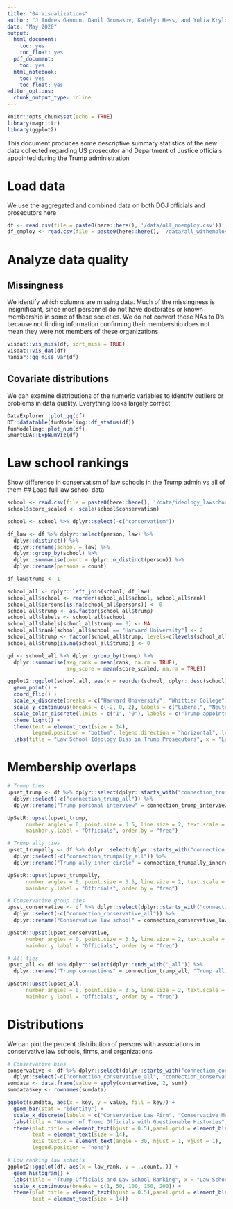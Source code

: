 ```yaml
---
title: "04 Visualizations"
author: "J Andres Gannon, Danil Gromakov, Katelyn Hess, and Yulia Krylova"
date: "May 2020"
output:
  html_document:
    toc: yes
    toc_float: yes
  pdf_document:
    toc: yes
  html_notebook:
    toc: yes
    toc_float: yes
editor_options:
  chunk_output_type: inline
---
```


```r
knitr::opts_chunk$set(echo = TRUE)
library(magrittr)
library(ggplot2)
```

This document produces some descriptive summary statistics of the new data collected regarding US prosecutor and Department of Justice officials appointed during the Trump administration

# Load data
We use the aggregated and combined data on both DOJ officials and prosecutors here
```r
df <- read.csv(file = paste0(here::here(), '/data/all_noemploy.csv'))
df_employ <- read.csv(file = paste0(here::here(), '/data/all_withemploy.csv'))
```

# Analyze data quality
## Missingness
We identify which columns are missing data. Much of the missingness is insignificant, since most personnel do not have doctorates or known membership in some of these societies. We do not convert these NAs to 0's because not finding information confirming their membership does not mean they were not members of these organizations
```r
visdat::vis_miss(df, sort_miss = TRUE)
visdat::vis_dat(df)
naniar::gg_miss_var(df)
```

## Covariate distributions
We can examine distributions of the numeric variables to identify outliers or problems in data quality. Everything looks largely correct
```r
DataExplorer::plot_qq(df)
DT::datatable(funModeling::df_status(df))
funModeling::plot_num(df)
SmartEDA::ExpNumViz(df)
```

# Law school rankings
Show difference in conservatism of law schools in the Trump admin vs all of them
## Load full law school data
```r
school <- read.csv(file = paste0(here::here(), '/data/ideology_lawschool.csv'))
school$score_scaled <- scale(school$conservatism)

school <- school %>% dplyr::select(-c("conservatism"))

df_law <- df %>% dplyr::select(person, law) %>%
  dplyr::distinct() %>%
  dplyr::rename(school = law) %>%
  dplyr::group_by(school) %>%
  dplyr::summarise(count = dplyr::n_distinct(person)) %>%
  dplyr::rename(persons = count)

df_law$trump <- 1

school_all <- dplyr::left_join(school, df_law)
school_all$school <- reorder(school_all$school, school_all$rank)
school_all$persons[is.na(school_all$persons)] <- 0
school_all$trump <- as.factor(school_all$trump)
school_all$labels <- school_all$school
school_all$labels[school_all$trump == 0] <- NA
school_all$rank[school_all$school == "Harvard University"] <- 2
school_all$trump <- factor(school_all$trump, levels=c(levels(school_all$trump), 0))
school_all$trump[is.na(school_all$trump)] <- 0

gd <- school_all %>% dplyr::group_by(trump) %>%
  dplyr::summarise(avg_rank = mean(rank, na.rm = TRUE),
                   avg_score = mean(score_scaled, na.rm = TRUE))

ggplot2::ggplot(school_all, aes(x = reorder(school, dplyr::desc(school)) , y = score_scaled, color = trump)) + 
  geom_point() + 
  coord_flip() + 
  scale_x_discrete(breaks = c("Harvard University", "Whittier College"), labels = c("1", "200")) +
  scale_y_continuous(breaks = c(-2, 0, 2), labels = c("Liberal", "Neutral", "Conservative")) +
  scale_color_discrete(limits = c("1", "0"), labels = c("Trump appointee", "Not Trump appointee")) +
  theme_light() +
  theme(text = element_text(size = 14),
        legend.position = "bottom", legend.direction = "horizontal", legend.title = element_blank()) + 
  labs(title = "Law School Ideology Bias in Trump Prosecutors", x = "Law Schools in Rank Order", y = "Liberal-Conservative Scale")
```

# Membership overlaps
```r
# Trump ties
upset_trump <- df %>% dplyr::select(dplyr::starts_with("connection_trump_")) %>%
  dplyr::select(-c("connection_trump_all")) %>%
  dplyr::rename("Trump personal interview" = connection_trump_interviews, "Trump campaign connection" = connection_trump_campaign)

UpSetR::upset(upset_trump,
      number.angles = 0, point.size = 3.5, line.size = 2, text.scale = 2,
      mainbar.y.label = "Officials", order.by = "freq")

# Trump ally ties
upset_trumpally <- df %>% dplyr::select(dplyr::starts_with("connection_trumpally_")) %>%
  dplyr::select(-c("connection_trumpally_all")) %>%
  dplyr::rename("Trump ally inner circle" = connection_trumpally_innercircle, "Trump ally, US Senate" = connection_trumpally_us_senate, "Trump ally, state gov" = connection_trumpally_state_gov, "Trump ally, RNC" = connection_trumpally_rnc)

UpSetR::upset(upset_trumpally,
      number.angles = 0, point.size = 3.5, line.size = 2, text.scale = 2,
      mainbar.y.label = "Officials", order.by = "freq")

# Conservative group ties
upset_conservative <- df %>% dplyr::select(dplyr::starts_with("connection_conservative_")) %>%
  dplyr::select(-c("connection_conservative_all")) %>%
  dplyr::rename("Conservative law school" = connection_conservative_lawschool, "Conservative law firm" = connection_conservative_firm, "Conservative society membership" = connection_conservative_group, "Conservative state official" = connection_conservative_gov)

UpSetR::upset(upset_conservative,
      number.angles = 0, point.size = 3.5, line.size = 2, text.scale = 2,
      mainbar.y.label = "Officials", order.by = "freq")

# All ties
upset_all <- df %>% dplyr::select(dplyr::ends_with("_all")) %>%
  dplyr::rename("Trump connections" = connection_trump_all, "Trump allies" = connection_trumpally_all, "Conservative background" = connection_conservative_all, "Carrer Professional" = connection_careerprofessional_all, "Other" = connection_other_all)

UpSetR::upset(upset_all,
      number.angles = 0, point.size = 3.5, line.size = 2, text.scale = 2,
      mainbar.y.label = "Officials", order.by = "freq")
```

# Distributions
We can plot the percent distribution of persons with associations in conservative law schools, firms, and organizations
```r
# Conservative bias
conservative <- df %>% dplyr::select(dplyr::starts_with("connection_conservative")) %>%
  dplyr::select(-c("connection_conservative_all", "connection_conservative_gov"))
sumdata <- data.frame(value = apply(conservative, 2, sum))
sumdata$key <- rownames(sumdata)

ggplot(sumdata, aes(x = key, y = value, fill = key)) +
  geom_bar(stat = "identity") +
  scale_x_discrete(labels = c("Conservative Law Firm", "Conservative Membership", "Conservative Law School")) +
  labs(title = "Number of Trump Officials with Questionable Histories", x = "History", y = "Number of Officials") +
  theme(plot.title = element_text(hjust = 0.5),panel.grid = element_blank(),
        text = element_text(size = 14),
        axis.text.x = element_text(angle = 30, hjust = 1, vjust = 1),
        legend.position = "none")

# Low ranking law schools
ggplot2::ggplot(df, aes(x = law_rank, y = ..count..)) +
  geom_histogram() +
  labs(title = "Trump Officials and Law School Ranking", x = "Law School Ranking", y = "Number of Officials") +
  scale_x_continuous(breaks = c(1, 50, 100, 150, 200)) +
  theme(plot.title = element_text(hjust = 0.5),panel.grid = element_blank(),
        text = element_text(size = 14))
```
